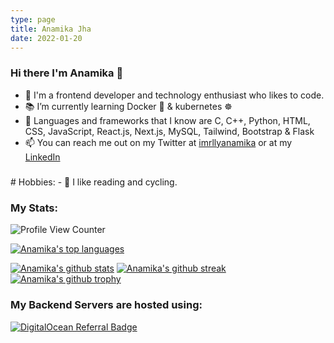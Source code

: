 ```yaml
---
type: page
title: Anamika Jha
date: 2022-01-20
---
```


### Hi there I'm Anamika 👋

- 💾 I'm a frontend developer and technology enthusiast who likes to code.
- 📚 I’m currently learning Docker 🐋 & kubernetes ☸️
- 💽 Languages and frameworks that I know are C, C++, Python, HTML, CSS, JavaScript, React.js, Next.js, MySQL, Tailwind, Bootstrap &
     Flask
- 📫 You can reach me out on my Twitter at [imrllyanamika](https://twitter.com/imrllyanamika) or at my [LinkedIn](https://www.linkedin.com/in/anamika-jha-301a571a4/)
<h5 align="left">

</h5>
# Hobbies:
- 💠 I like reading and cycling.

### My Stats:

![Profile View Counter](https://komarev.com/ghpvc/?username=anamiikajha)

[![Anamika's top languages](https://github-readme-stats.vercel.app/api/top-langs/?username=anamiikajha&theme=blue-green)](https://github.com/anamiikajha)

[![Anamika's github stats](https://github-readme-stats.vercel.app/api?username=anamiikajha&theme=blue-green)](https://github.com/anamiikajha)
[![Anamika's github streak](https://github-readme-streak-stats.herokuapp.com/?user=anamiikajha&theme=blue-green)](https://github.com/anamiikajha)
[![Anamika's github trophy](https://github-profile-trophy.vercel.app/?username=anamiikajha&row=1)](https://github.com/anamiikajha)

### My Backend Servers are hosted using:
  
[![DigitalOcean Referral Badge](https://web-platforms.sfo2.digitaloceanspaces.com/WWW/Badge%202.svg)](https://www.digitalocean.com/?refcode=c3fbdcb9d90a&utm_campaign=Referral_Invite&utm_medium=Referral_Program&utm_source=badge)
